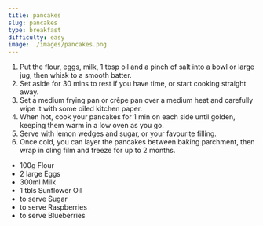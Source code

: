 ```yaml
---
title: pancakes
slug: pancakes
type: breakfast
difficulty: easy
image: ./images/pancakes.png
---
```


<RecipeLayout>

1. Put the flour, eggs, milk, 1 tbsp oil and a pinch of salt into a bowl or large jug, then whisk to a smooth batter.
2. Set aside for 30 mins to rest if you have time, or start cooking straight away.
3. Set a medium frying pan or crêpe pan over a medium heat and carefully wipe it with some oiled kitchen paper.
4. When hot, cook your pancakes for 1 min on each side until golden, keeping them warm in a low oven as you go.
5. Serve with lemon wedges and sugar, or your favourite filling.
6. Once cold, you can layer the pancakes between baking parchment, then wrap in cling film and freeze for up to 2 months.

- 100g Flour
- 2 large Eggs
- 300ml Milk
- 1 tbls Sunflower Oil
- to serve Sugar
- to serve Raspberries
- to serve Blueberries

</RecipeLayout>
